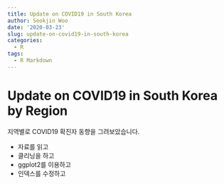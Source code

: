 ```yaml
---
title: Update on COVID19 in South Korea
author: Seokjin Woo
date: '2020-03-23'
slug: update-on-covid19-in-south-korea
categories:
  - R
tags:
  - R Markdown
---
```


# Update on COVID19 in South Korea by Region

지역별로 COVID19 확진자 동향을 그려보았습니다.

- 자료를 읽고
- 클리닝을 하고
- ggplot2를 이용하고
- 인덱스를 수정하고


